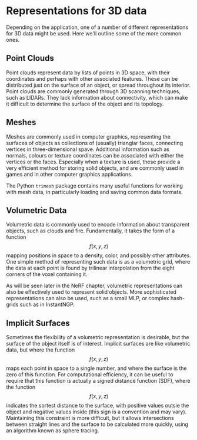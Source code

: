 
# Representations for 3D data

Depending on the application, one of a number of different
representations for 3D data might be used.  Here we'll outline some of
the more common ones.

## Point Clouds

Point clouds represent data by lists of points in 3D space, with their
coordinates and perhaps with other associated features. These can be
distributed just on the surface of an object, or spread throughout its
interior. Point clouds are commonly generated through 3D scanning
techniques, such as LIDARs. They lack information about connectivity,
which can make it difficult to determine the surface of the object and
its topology.

## Meshes

Meshes are commonly used in computer graphics, representing the
surfaces of objects as collections of (usually) trianglar faces,
connecting vertices in three-dimensional spave. Additional information
such as normals, colours or texture coordinates can be associated with
either the vertices or the faces.  Especially when a texture is used,
these provide a very efficient method for storing solid objects, and
are commonly used in games and in other computer graphics
applications.

The Python `trimesh` package contains many useful functions for
working with mesh data, in particularly loading and saving common data
formats.

## Volumetric Data

Volumetric data is commonly used to encode information about
transparent objects, such as clouds and fire.  Fundamentally, it takes
the form of a function $$f(x,y,z)$$ mapping positions in space to a
density, color, and possibly other attributes.  One simple method of
representing such data is as a volumetric grid, where the data at each
point is found by trilinear interpolation from the eight corners of
the voxel containing it.

As will be seen later in the NeRF chapter, volumetric representations
can also be effectively used to represent solid objects.  More
sophisticated representations can also be used, such as a small MLP,
or complex hash-grids such as in InstantNGP.

## Implicit Surfaces

Sometimes the flexibility of a volumetric representation is desirable,
but the surface of the object itself is of interest.  Implicit
surfaces are like volumetric data, but where the function $$f(x,y,z)$$
maps each point in space to a single number, and where the surface is
the zero of this function. For computational efficiency, it can be
useful to require that this function is actually a signed distance
function (SDF), where the function $$f(x,y,z)$$ indicates the sortest
distance to the surface, with positive values outsie the object and
negative values inside (this sign is a convention and may
vary). Maintaining this constraint is more difficult, but it allows
intersections between straight lines and the surface to be calculated
more quickly, using an algorithm known as sphere tracing.


